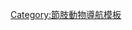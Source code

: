 {{Navbox with collapsible groups
|name=Millipedes
|title=[[倍足纲]]（[[馬陸]]）之下各個綱
|image=
|state=expanded
|bodyclass=hlist
|selected={{{1|living}}}
|abbr1=現存
|abbr2=滅絕

|above=
*[[動物界]]（Animalia）
*[[蛻皮動物總門]]（Ecdysozoa）
*[[節肢動物門]]（Arthropod）
*[[多足亞門]]（Myriapoda）
|group1=現存
|image1=[[File:Millipede collage.jpg|140px|''Millipede'']]
|list1={{navbox subgroup
|groupstyle=line-height:1em;text-align:center;font-size:80%;
|list1={{Navbox subgroup
|group1=[[毛馬陸目|毛尾馬陸亞綱]]<br />（Penicillata）
|list1=
*[[毛馬陸目]]（Polyxenida） <small>(bristle-millipedes)</small>
}}
|group2=[[唇顎亞綱]]<br />（Chilognatha）
|list2={{Navbox subgroup
|group1=[[五帶馬陸下綱]]<br />（Pentazonia）
|list1={{Navbox subgroup
|group2=[[蟠形總目]]<br />（Oniscomorpha）
|list2=
*[[球馬陸目]]（[[Glomerida]]）
*[[蟠馬陸目]]（[[Sphaerotheriida]]）
|group3=[[蚌形總目]]<br />（Limacomorpha）
|list3=[[扁形馬陸目]]<br />（Glomeridesmida）
}}

|group2=[[蠕形馬陸下綱]]<br />（Helminthomorpha）
|list2={{Navbox subgroup
|list2={{Navbox subgroup
|group2={{nobold|[[畸顎馬陸總目|畸顎馬陸類]]<br />（Colobognatha）}}
|list2=
*[[平馬陸目]]（Platydesmida）
*[[多板馬陸目]]（Polyzoniida）
*[[Siphonocryptida]]
*[[管馬陸目]]（Siphonophorida）
}}
|group3={{nobold|[[真顎馬陸類]]（Eugnatha）}}
|list3={{Navbox subgroup
|group1={{nobold|[[馬陸總目]]<br />（Juliformia）}}
|list1=
*[[姬馬陸目]]（[[Julida]]）
*[[山蛩目]]（[[Spirobolida]]）
*[[異蛩目]]（[[Spirostreptida]]）

|group2={{nobold|[[刺馬陸總目]]<br />（Nematophora）}}
|list2=
*[[美肢馬陸目]]（Callipodida）
*[[泡馬陸目]]（Chordeumatida）
*[[Siphoniulida]]
*[[斯特馬陸目]]（Stemmiulida）
|group3={{nobold|Merocheta}}
|list3=
*[[帶馬陸目]]<small>(flat-backed millipedes)</small>
}}
}}
}}
}}
|group2=滅絕
|image2=[[File:Arthropleura sp. - MUSE.jpg|140px|''Arthropleura sp'']]
|list2={{navbox subgroup
|groupstyle=line-height:1em;text-align:center;font-size:80%;
|list1={{navbox subgroup
|group1=[[節胸綱]]（Arthropleuridea）
|list1=
*[[節胸屬|節胸目]]（Arthropleurida）
*[[Eoarthropleura|Eoarthropleurida]]
*[[Microdecemplex|Microdecemplicida]]
}}
|group2=[[唇顎亞綱]]（Chilognatha）
|list2={{navbox subgroup
|group2={{nobold|''[[incertae sedis]]''}}
|list2=
*[[Zosterogrammidae|Zosterogrammida]]
|group3=[[五帶馬陸下綱]]（Pentazonia）-->[[蟠形總目]]（Oniscomorpha）
|list3=
*[[Amynilyspedida]]
|group4=[[蠕形馬陸下綱]]（Helminthomorpha）
|list4={{navbox subgroup
|groupstyle=width:9em;
|liststyle=width:auto;
|group2=[[原多足總目]]（Archipolypoda）
|list2=
*[[Archidesmida]]
*[[Cowiedesmida]]
*[[Euphoberiida]]
*[[Palaeosomatida]]
*[[呼气虫属]]
|group3={{nobold|''[[地位未定]]''}}
|list3=
*[[Pleurojulidae|Pleurojulida]]
|group4={{nobold|[[真顎馬陸類]]（Eugnatha）}}
|list4={{navbox subgroup
|groupstyle=width:9em;
|liststyle=width:auto;
|group2={{nobold|[[馬陸總目]]（Juliformia）}}
|list2=[[Xyloiuloida]]目 -->[[Xyloiuloidea]]總科
}}
}}
}}
}}
|below= 
*[[List of millipede families|List of families]]
*{{Icon|Commons}} [[commons:Category:Diplopoda|倍足綱分類]]
*{{category-inline|馬陸|馬陸}}

}}<noinclude>
{{collapsible option}}

[[Category:節肢動物導航模板]]
</noinclude>